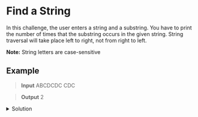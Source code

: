 # Find a String

In this challenge, the user enters a string and a substring. You have to print the number of times that the substring occurs in the given string. String traversal will take place left to right, not from right to left.

**Note:** String letters are case-sensitive

## Example

> **Input**
> ABCDCDC
> CDC

> **Output**
> 2


<details>
    <summary>Solution</summary>

```python
def count_substring(string, sub_string):
    
    count = 0
    for i in range(len(string) - len(sub_string) + 1):
        if string[i:i+len(sub_string)] == sub_string:
            count += 1
    
    return count
```
</details>
